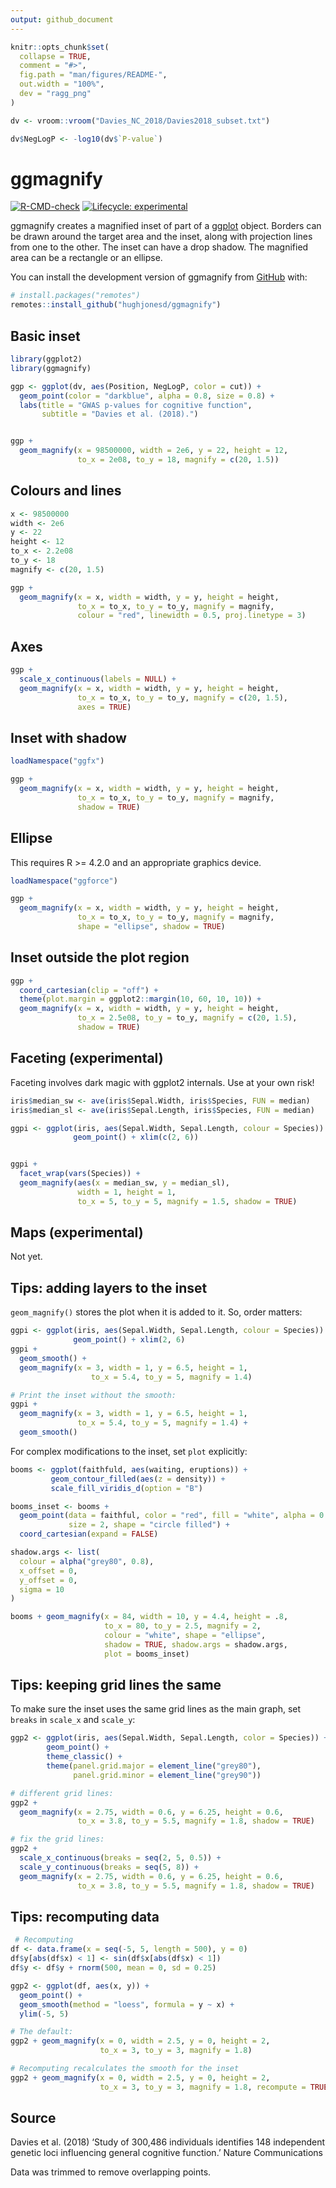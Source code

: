 ```yaml
---
output: github_document
---
```


<!-- README.md is generated from README.Rmd. Please edit that file -->

```r
knitr::opts_chunk$set(
  collapse = TRUE,
  comment = "#>",
  fig.path = "man/figures/README-",
  out.width = "100%",
  dev = "ragg_png"
)

dv <- vroom::vroom("Davies_NC_2018/Davies2018_subset.txt")

dv$NegLogP <- -log10(dv$`P-value`)

```

# ggmagnify

<!-- badges: start -->
[![R-CMD-check](https://github.com/hughjonesd/ggmagnify/actions/workflows/R-CMD-check.yaml/badge.svg)](https://github.com/hughjonesd/ggmagnify/actions/workflows/R-CMD-check.yaml)
[![Lifecycle: experimental](https://img.shields.io/badge/lifecycle-experimental-orange.svg)](https://lifecycle.r-lib.org/articles/stages.html#experimental)
<!-- badges: end -->

ggmagnify creates a magnified inset of part of a
[ggplot](https://ggplot2.tidyverse.org/) object. Borders can be drawn around the
target area and the inset, along with projection lines from one to the other. 
The inset can have a drop shadow. The magnified area can be a rectangle or 
an ellipse.

You can install the development version of ggmagnify from [GitHub](https://github.com/) with:

``` r
# install.packages("remotes")
remotes::install_github("hughjonesd/ggmagnify")
```

## Basic inset


```r
library(ggplot2)
library(ggmagnify)

ggp <- ggplot(dv, aes(Position, NegLogP, color = cut)) + 
  geom_point(color = "darkblue", alpha = 0.8, size = 0.8) +
  labs(title = "GWAS p-values for cognitive function",
       subtitle = "Davies et al. (2018).")


ggp + 
  geom_magnify(x = 98500000, width = 2e6, y = 22, height = 12,
               to_x = 2e08, to_y = 18, magnify = c(20, 1.5))

```



## Colours and lines

```r

x <- 98500000
width <- 2e6
y <- 22
height <- 12
to_x <- 2.2e08
to_y <- 18
magnify <- c(20, 1.5)

ggp + 
  geom_magnify(x = x, width = width, y = y, height = height,
               to_x = to_x, to_y = to_y, magnify = magnify,
               colour = "red", linewidth = 0.5, proj.linetype = 3)
```


## Axes

```r

ggp + 
  scale_x_continuous(labels = NULL) + 
  geom_magnify(x = x, width = width, y = y, height = height,
               to_x = to_x, to_y = to_y, magnify = c(20, 1.5),
               axes = TRUE)
```


## Inset with shadow

```r

loadNamespace("ggfx")

ggp + 
  geom_magnify(x = x, width = width, y = y, height = height,
               to_x = to_x, to_y = to_y, magnify = magnify,
               shadow = TRUE)
```


## Ellipse

This requires R >= 4.2.0 and an appropriate graphics device.

```r

loadNamespace("ggforce")

ggp + 
  geom_magnify(x = x, width = width, y = y, height = height,
               to_x = to_x, to_y = to_y, magnify = magnify,
               shape = "ellipse", shadow = TRUE)
```

## Inset outside the plot region

```r

ggp + 
  coord_cartesian(clip = "off") + 
  theme(plot.margin = ggplot2::margin(10, 60, 10, 10)) +
  geom_magnify(x = x, width = width, y = y, height = height,
               to_x = 2.5e08, to_y = to_y, magnify = c(20, 1.5),
               shadow = TRUE)

```

## Faceting (experimental)

Faceting involves dark magic with ggplot2 internals. Use at your own risk!

```r
iris$median_sw <- ave(iris$Sepal.Width, iris$Species, FUN = median)
iris$median_sl <- ave(iris$Sepal.Length, iris$Species, FUN = median)

ggpi <- ggplot(iris, aes(Sepal.Width, Sepal.Length, colour = Species)) +
              geom_point() + xlim(c(2, 6))


ggpi +
  facet_wrap(vars(Species)) +
  geom_magnify(aes(x = median_sw, y = median_sl), 
               width = 1, height = 1,
               to_x = 5, to_y = 5, magnify = 1.5, shadow = TRUE)

```

## Maps (experimental)

Not yet.

## Tips: adding layers to the inset

`geom_magnify()` stores the plot when it is added to it. So, order matters:

```r

ggpi <- ggplot(iris, aes(Sepal.Width, Sepal.Length, colour = Species)) +
              geom_point() + xlim(2, 6)
ggpi + 
  geom_smooth() + 
  geom_magnify(x = 3, width = 1, y = 6.5, height = 1,
                  to_x = 5.4, to_y = 5, magnify = 1.4)

# Print the inset without the smooth:
ggpi +
  geom_magnify(x = 3, width = 1, y = 6.5, height = 1,
               to_x = 5.4, to_y = 5, magnify = 1.4) + 
  geom_smooth()

```

For complex modifications to the inset, set `plot` explicitly:

```r

booms <- ggplot(faithfuld, aes(waiting, eruptions)) +
         geom_contour_filled(aes(z = density)) +
         scale_fill_viridis_d(option = "B")

booms_inset <- booms + 
  geom_point(data = faithful, color = "red", fill = "white", alpha = 0.7, 
             size = 2, shape = "circle filled") + 
  coord_cartesian(expand = FALSE)

shadow.args <- list(
  colour = alpha("grey80", 0.8),
  x_offset = 0,
  y_offset = 0,
  sigma = 10
)

booms + geom_magnify(x = 84, width = 10, y = 4.4, height = .8,
                     to_x = 80, to_y = 2.5, magnify = 2,
                     colour = "white", shape = "ellipse",
                     shadow = TRUE, shadow.args = shadow.args,
                     plot = booms_inset)


```

## Tips: keeping grid lines the same

To make sure the inset uses the same grid lines as the main graph,
set `breaks` in `scale_x` and `scale_y`:

```r

ggp2 <- ggplot(iris, aes(Sepal.Width, Sepal.Length, color = Species)) + 
        geom_point() +
        theme_classic() + 
        theme(panel.grid.major = element_line("grey80"),
              panel.grid.minor = element_line("grey90"))

# different grid lines:
ggp2 + 
  geom_magnify(x = 2.75, width = 0.6, y = 6.25, height = 0.6,
               to_x = 3.8, to_y = 5.5, magnify = 1.8, shadow = TRUE) 

# fix the grid lines:
ggp2 +
  scale_x_continuous(breaks = seq(2, 5, 0.5)) + 
  scale_y_continuous(breaks = seq(5, 8)) + 
  geom_magnify(x = 2.75, width = 0.6, y = 6.25, height = 0.6,
               to_x = 3.8, to_y = 5.5, magnify = 1.8, shadow = TRUE) 

```

## Tips: recomputing data

```r
 # Recomputing
df <- data.frame(x = seq(-5, 5, length = 500), y = 0)
df$y[abs(df$x) < 1] <- sin(df$x[abs(df$x) < 1])
df$y <- df$y + rnorm(500, mean = 0, sd = 0.25)

ggp2 <- ggplot(df, aes(x, y)) + 
  geom_point() + 
  geom_smooth(method = "loess", formula = y ~ x) + 
  ylim(-5, 5)

# The default:
ggp2 + geom_magnify(x = 0, width = 2.5, y = 0, height = 2,
                    to_x = 3, to_y = 3, magnify = 1.8)

# Recomputing recalculates the smooth for the inset
ggp2 + geom_magnify(x = 0, width = 2.5, y = 0, height = 2,
                    to_x = 3, to_y = 3, magnify = 1.8, recompute = TRUE)
```

## Source

Davies et al. (2018)
'Study of 300,486 individuals identifies 148 independent genetic loci influencing general cognitive function.' Nature Communications

Data was trimmed to remove overlapping points.
